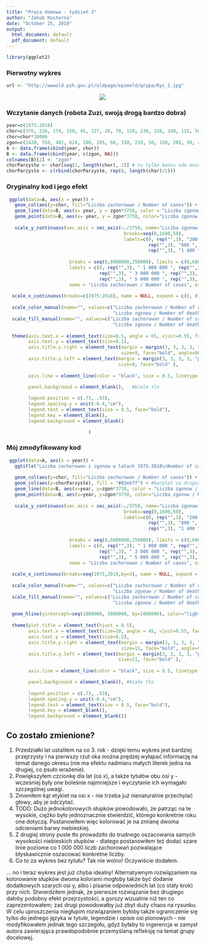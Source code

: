 ```yaml
---
title: "Praca domowa - tydzień 3"
author: "Jakub Kosterna"
date: "October 25, 2019"
output:
  html_document: default
  pdf_document: default
---
```


```r
library(ggplot2)
```

### Pierwotny wykres

```r
url <- "http://wwwold.pzh.gov.pl/oldpage/epimeld/grypa/Ryc_1.jpg"
```

<center><img src="`r url`"></center>

### Wczytanie danych (robota Zuzi, swoją drogą bardzo dobra)

```r
year=c(1975:2018)
chor=c(376, 226, 174, 310, 45, 127, 20, 70, 110, 230, 226, 140, 115, 50, 270, 7, 197, 10, 250, 30, 105, 260, 130, 60, 224, 150, 49, 125, 24, 52, 21, 26, 20, 119, 48, 125, 140, 302, 300, 375, 415, 426, 500, 510)
chor=chor*10000
zgon=c(1420, 550, 402, 624, 100, 205, 60, 150, 210, 50, 150, 205, 50, 40, 55, 42, 43, 42, 70, 40, 45, 224, 222, 60, 410, 360, 30, 34, 60, 31, 38, 6, 8, 7, 55, 25, 59, 2, 69, 3, 9, 62, 44)
A <- data.frame(cbind(year, chor))
B <- data.frame(cbind(year, c(zgon, NA)))
colnames(B)[2] <- "zgon"
chorParzyste <- chor[seq(1, length(chor), 2)] # tu tylko bonus ode mnie - potrzebne do kolorowania wykresów na zmianę
chorParzyste <- c(rbind(chorParzyste, rep(0, length(chor)/2)))
```

### Oryginalny kod i jego efekt

```r

 ggplot(data=A, aes(x = year)) + 
   geom_col(aes(y=chor, fill="Liczba zachorowan / Number of cases")) +     #barplot
   geom_line(data=B, aes(x= year, y = zgon*3750, color = "Liczba zgonow / Number of deaths"), size=1) +  #linie
   geom_point(data=B, aes(x= year, y = zgon*3750, color="Liczba zgonow / Number of deaths"), size=1.5) + #kropki
   
   scale_y_continuous(sec.axis = sec_axis(~./3750, name="Liczba zgonow / Number of deaths",    #axis y po prawej
                                           breaks=seq(0,1600,50), 
                                           labels=c(0, rep("",3), "200 ", rep("",3), "400 ", rep("",3), "600 ",
                                                    rep("",3), "800 ", rep("",3), "1 000 ", rep("",3), "1 200 ",
                                                    rep("",3), "1 400 ", rep("",3), "1 600 ") ), 
                      
                       breaks = seq(0,6000000,250000), limits = c(0,6000000),              #axis y po lewj
                       labels = c(0, rep("",3), " 1 000 000 ", rep("",3), " 2 000 000 ",  
                                  rep("",3), " 3 000 000 ", rep("",3), " 4 000 000 ",
                                  rep("",3), " 5 000 000 ", rep("",3), " 6 000 000 "),
                       name = "Liczba zachorowan / Number of cases", expand = c(0, 0) ) +  
   
  scale_x_continuous(breaks=c(1975:2018), name = NULL, expand = c(0, 0) ) +      #axis x
   
  scale_color_manual(name="", values=c("Liczba zachorowan / Number of cases"="#07CBFC",  #legenda
                                       "Liczba zgonow / Number of deaths"="red")) + 
  scale_fill_manual(name="", values=c("Liczba zachorowan / Number of cases"= "#07CBFC",
                                       "Liczba zgonow / Number of deaths"="red")) +
   
  theme(axis.text.x = element_text(size=8.5, angle = 65, vjust=0.55, face="bold"),
        axis.text.y = element_text(size=9.2),
        axis.title.y.right = element_text(margin = margin(3, 3, 3, 3, "pt"), 
                                          size=9, face="bold", angle=90),
        axis.title.y.left = element_text(margin = margin(3, 3, 3, 3, "pt"), 
                                         size=9, face="bold" ),
        
        axis.line = element_line(color = "black", size = 0.5, linetype = "solid"), #czarna obwodka

        panel.background = element_blank(),   #biale tlo
        
        legend.position = c(.73, .93),
        legend.spacing.y = unit(-0.4,"cm"),
        legend.text = element_text(size = 8.5, face="bold"),
        legend.key = element_blank(),
        legend.background = element_blank()

                              )

```

### Mój zmodyfikowany kod

```r

 ggplot(data=A, aes(x = year)) + 
   ggtitle("Liczba zachorowan i zgonow w latach 1975-2018\nNumber of cases and deaths in 1975-2018") + #tytuł
   
   geom_col(aes(y=chor, fill="Liczba zachorowan / Number of cases")) + #barplot
   geom_col(aes(y=chorParzyste), fill = "#82e6ff") + #barplot co drugich wartości (jaśniejszy kolor)
   geom_line(data=B, aes(x=year, y=zgon*3750, color = "Liczba zgonow / Number of deaths"), size=1) + #linie
   geom_point(data=B, aes(x=year, y=zgon*3750, color="Liczba zgonow / Number of deaths"), size=1.5) + #kropki
   
   scale_y_continuous(sec.axis = sec_axis(~./3750, name="Liczba zgonow / Number of deaths", #axis y po prawej
                                           breaks=seq(0,1600,50), 
                                           labels=c(0, rep("",3), "200 ", rep("",3), "400 ", rep("",3), "600 ",
                                                    rep("",3), "800 ", rep("",3), "1 000 ", rep("",3), "1 200 ",
                                                    rep("",3), "1 400 ", rep("",3), "1 600 ") ), 
                      
                       breaks = seq(0,6000000,250000), limits = c(0,6000000), #axis y po lewej
                       labels = c(0, rep("",3), " 1 000 000 ", rep("",3), " 2 000 000 ",  
                                  rep("",3), " 3 000 000 ", rep("",3), " 4 000 000 ",
                                  rep("",3), " 5 000 000 ", rep("",3), " 6 000 000 "),
                       name = "Liczba zachorowan / Number of cases", expand = c(0, 0) ) +  
  
  scale_x_continuous(breaks=seq(1975,2018,by=3), name = NULL, expand = c(0, 0) ) + #axis x
  
  scale_color_manual(name="", values=c("Liczba zachorowan / Number of cases"="#07CBFC",  #legenda
                                       "Liczba zgonow / Number of deaths"="red")) + 
  scale_fill_manual(name="", values=c("Liczba zachorowan / Number of cases"= "#07CBFC",
                                       "Liczba zgonow / Number of deaths"="red")) +
  
  geom_hline(yintercept=seq(1000000, 5000000, by=1000000), color="lightgrey", size=0.15) + #szare linie poziome
   
  theme(plot.title = element_text(hjust = 0.5),
        axis.text.x = element_text(size=10, angle = 45, vjust=0.55, face="bold"),
        axis.text.y = element_text(size=9.2),
        axis.title.y.right = element_text(margin = margin(3, 3, 3, 3, "pt"), 
                                          size=11, face="bold", angle=90),
        axis.title.y.left = element_text(margin = margin(3, 3, 3, 3, "pt"), 
                                         size=11, face="bold" ),
        
        axis.line = element_line(color = "black", size = 0.5, linetype = "solid"), #czarna obwódka

        panel.background = element_blank(), #białe tło
        
        legend.position = c(.73, .93),
        legend.spacing.y = unit(-0.4,"cm"),
        legend.text = element_text(size = 8.5, face="bold"),
        legend.key = element_blank(),
        legend.background = element_blank())
```

## Co zostało zmienione?
1. Przedziałki lat ustaliłem na co 3. rok - dzięki temu wykres jest bardziej przejrzysty i na pierwszy rzut oka można prędzej wyłapać informację na temat danego okresu (nie ma efektu nadmiaru małych literek jedna na drugiej, co psuło wrażenie).
2. Powiększyłem czcionkę dla lat (oś x), a także tytułów obu osi y - wcześniej były one boleśnie najmniejsze i wyczytanie ich wymagało szczególnej uwagi.
3. Zmieniłem kąt etykiet na osi x - nie trzeba już nienaturalnie przechylać głowy, aby je odczytać.
4. TODO: Dużo jednokolorowych słupków powodowało, że patrząc na te wysokie, ciężko było jednoznacznie stwierdzić, którego konkretnie roku one dotyczą. Postanowiłem więc kolorować je na zmianę dwoma odcieniami barwy niebieskiej.
5. Z drugiej strony puste tło prowadziło do trudnego oszacowania samych wysokości niebieskich słupków - dlatego postanowiłem też dodać szare linie poziome co 1 000 000 liczb zachorowań pozwalające błyskawicznie oszacować konkretne liczby.
6. Co to za wykres bez tytułu? Tak nie wolno! Oczywiście dodałem.

... no i teraz wykres jest już chyba idealny! Alternatywnym rozwiązaniem na kolorowanie słupków dwoma kolorami mogłoby także być dodanie dodatkowych szarych osi y, albo i pisanie odpowiednich lat (co stały krok) przy nich. Stwierdziłem jednak, że pierwsze rozwiązanie bez drugiego dałoby podobny efekt przejrzystości, a gorszy wizualnie niż ten co zaprezentowałem; zaś drugi powodowałby już zbyt duży chaos na rysunku. W celu uproszczenia niegłupim rozwiązaniem byłoby także ograniczenie się tylko do jednego języka w tytule, legendzie i opisie osi pionowych - nie modyfikowałem jednak tego szczegółu, gdyż byłaby to ingerencja w zamysł autora zawierająca prawdopodobnie przemyślaną refleksję na temat grupy docelowej.
